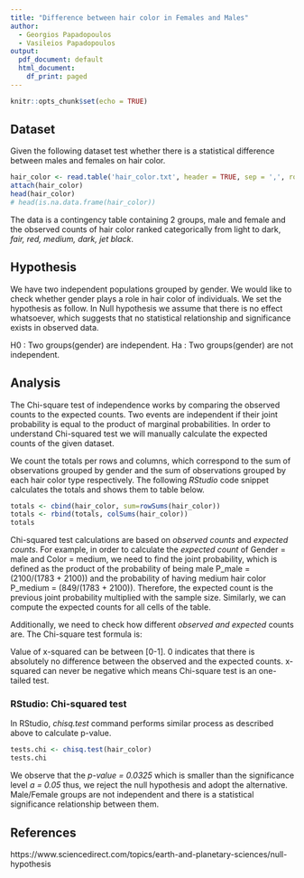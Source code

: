 ```yaml
---
title: "Difference between hair color in Females and Males"
author:
  - Georgios Papadopoulos
  - Vasileios Papadopoulos
output:
  pdf_document: default
  html_document:
    df_print: paged
---
```


```r
knitr::opts_chunk$set(echo = TRUE)
```

## Dataset

Given the following dataset test whether there is a statistical difference between males and females on hair color.

```r
hair_color <- read.table('hair_color.txt', header = TRUE, sep = ',', row.names = 1)
attach(hair_color)
head(hair_color)
# head(is.na.data.frame(hair_color))
```
The data is a contingency table containing 2 groups, male and female and the observed counts of hair color ranked categorically from light to dark, *fair, red, medium, dark, jet black*.


## Hypothesis

We have two independent populations grouped by gender. We would like to check whether gender plays a role in hair color of individuals. We set the hypothesis as follow.
In Null hypothesis we assume that there is no effect whatsoever, which suggests that no statistical relationship and significance exists in observed data.

H0 : Two groups(gender) are independent.
\newline
Ha : Two groups(gender) are not independent.

## Analysis

The Chi-square test of independence works by comparing the observed counts to the expected counts. Two events are independent if their joint probability is equal to the product of marginal probabilities. In order to understand Chi-squared test we will manually calculate the expected counts of the given dataset.

We count the totals per rows and columns, which correspond to the sum of observations grouped by gender and the sum of observations grouped by each hair color type respectively. The following *RStudio* code snippet calculates the totals and shows them to table below.

```r
totals <- cbind(hair_color, sum=rowSums(hair_color))
totals <- rbind(totals, colSums(hair_color))
totals
```

Chi-squared test calculations are based on *observed counts* and *expected counts*. For example, in order to calculate the *expected count* of Gender = male and Color = medium, we need to find the joint probability, which is defined as the product of the probability of being male P_male = (2100/(1783 + 2100)) and the probability of having medium hair color P_medium = (849/(1783 + 2100)). Therefore, the expected count is the previous joint probability multiplied with the sample size. Similarly, we can compute the expected counts for all cells of the table.

Additionally, we need to check how different *observed and expected* counts are. The Chi-square test formula is:

\begin{equation}
x^{2} = \sum{\frac{(observed count - expected count)^2}{expected count}}
\end{equation}

Value of x-squared can be between [0-1]. 0 indicates that there is absolutely no difference between the observed and the expected counts. x-squared can never be negative which means Chi-square test is an one-tailed test.

### RStudio: Chi-squared test

In RStudio, *chisq.test* command performs similar process as described above to calculate p-value.

```r
tests.chi <- chisq.test(hair_color)
tests.chi
```

We observe that the *p-value = 0.0325* which is smaller than the significance level *a = 0.05* thus, we reject the null hypothesis and adopt the alternative. Male/Female groups are not independent and there is a statistical significance relationship between them.

## References
https://www.sciencedirect.com/topics/earth-and-planetary-sciences/null-hypothesis